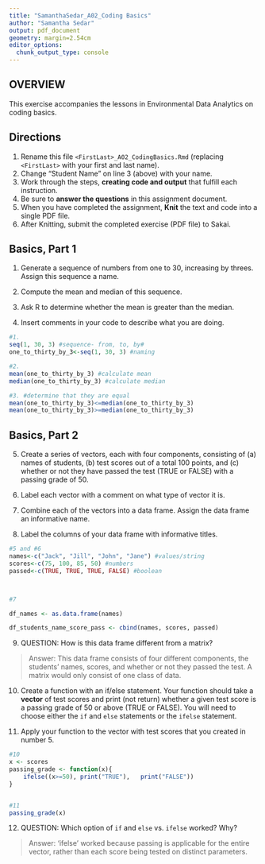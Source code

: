 ```yaml
---
title: "SamanthaSedar_A02_Coding Basics"
author: "Samantha Sedar"
output: pdf_document
geometry: margin=2.54cm
editor_options: 
  chunk_output_type: console
---
```


## OVERVIEW

This exercise accompanies the lessons in Environmental Data Analytics on coding basics.

## Directions

1.  Rename this file `<FirstLast>_A02_CodingBasics.Rmd` (replacing `<FirstLast>` with your first and last name).
2.  Change "Student Name" on line 3 (above) with your name.
3.  Work through the steps, **creating code and output** that fulfill each instruction.
4.  Be sure to **answer the questions** in this assignment document.
5.  When you have completed the assignment, **Knit** the text and code into a single PDF file.
6.  After Knitting, submit the completed exercise (PDF file) to Sakai.

## Basics, Part 1

1.  Generate a sequence of numbers from one to 30, increasing by threes. Assign this sequence a name.

2.  Compute the mean and median of this sequence.

3.  Ask R to determine whether the mean is greater than the median.

4.  Insert comments in your code to describe what you are doing.

```r
#1. 
seq(1, 30, 3) #sequence- from, to, by#
one_to_thirty_by_3<-seq(1, 30, 3) #naming

#2. 
mean(one_to_thirty_by_3) #calculate mean
median(one_to_thirty_by_3) #calculate median

#3. #determine that they are equal 
mean(one_to_thirty_by_3)<=median(one_to_thirty_by_3) 
mean(one_to_thirty_by_3)>=median(one_to_thirty_by_3)
```

## Basics, Part 2

5.  Create a series of vectors, each with four components, consisting of (a) names of students, (b) test scores out of a total 100 points, and (c) whether or not they have passed the test (TRUE or FALSE) with a passing grade of 50.

6.  Label each vector with a comment on what type of vector it is.

7.  Combine each of the vectors into a data frame. Assign the data frame an informative name.

8.  Label the columns of your data frame with informative titles.

```r

#5 and #6
names<-c("Jack", "Jill", "John", "Jane") #values/string
scores<-c(75, 100, 85, 50) #numbers
passed<-c(TRUE, TRUE, TRUE, FALSE) #boolean



#7

df_names <- as.data.frame(names)

df_students_name_score_pass <- cbind(names, scores, passed)

```

9.  QUESTION: How is this data frame different from a matrix?

> Answer:
This data frame consists of four different components, the students' names, scores, and whether or not they passed the test. A matrix would only consist of one class of data.

10. Create a function with an if/else statement. Your function should take a **vector** of test scores and print (not return) whether a given test score is a passing grade of 50 or above (TRUE or FALSE). You will need to choose either the `if` and `else` statements or the `ifelse` statement. 

11. Apply your function to the vector with test scores that you created in number 5.

```r
#10
x <- scores
passing_grade <- function(x){
    ifelse((x>=50), print("TRUE"),   print("FALSE")) 
}


#11
passing_grade(x)


```

12. QUESTION: Which option of `if` and `else` vs. `ifelse` worked? Why?

> Answer: 'ifelse' worked because passing is applicable for the entire vector, rather than each score being tested on distinct parameters.

